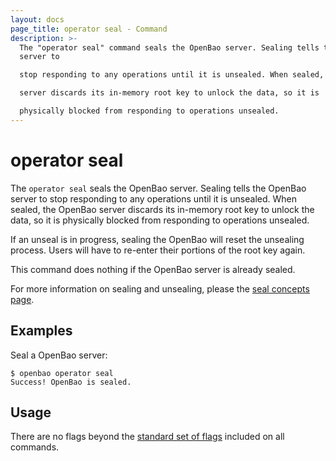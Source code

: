 ```yaml
---
layout: docs
page_title: operator seal - Command
description: >-
  The "operator seal" command seals the OpenBao server. Sealing tells the OpenBao
  server to

  stop responding to any operations until it is unsealed. When sealed, the OpenBao

  server discards its in-memory root key to unlock the data, so it is

  physically blocked from responding to operations unsealed.
---
```


# operator seal

The `operator seal` seals the OpenBao server. Sealing tells the OpenBao server to
stop responding to any operations until it is unsealed. When sealed, the OpenBao
server discards its in-memory root key to unlock the data, so it is physically
blocked from responding to operations unsealed.

If an unseal is in progress, sealing the OpenBao will reset the unsealing process.
Users will have to re-enter their portions of the root key again.

This command does nothing if the OpenBao server is already sealed.

For more information on sealing and unsealing, please the [seal concepts
page](/vault/docs/concepts/seal).

## Examples

Seal a OpenBao server:

```shell-session
$ openbao operator seal
Success! OpenBao is sealed.
```

## Usage

There are no flags beyond the [standard set of flags](/vault/docs/commands)
included on all commands.
